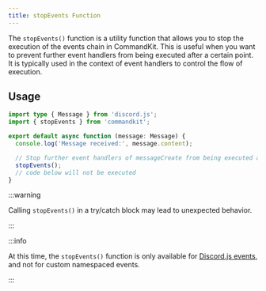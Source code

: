```yaml
---
title: stopEvents Function
---
```


The `stopEvents()` function is a utility function that allows you to
stop the execution of the events chain in CommandKit. This is useful
when you want to prevent further event handlers from being executed
after a certain point. It is typically used in the context of event
handlers to control the flow of execution.

## Usage

```ts title="src/app/events/messageCreate/event.ts"
import type { Message } from 'discord.js';
import { stopEvents } from 'commandkit';

export default async function (message: Message) {
  console.log('Message received:', message.content);

  // Stop further event handlers of messageCreate from being executed after this point
  stopEvents();
  // code below will not be executed
}
```

:::warning

Calling `stopEvents()` in a try/catch block may lead to unexpected
behavior.

:::

:::info

At this time, the `stopEvents()` function is only available for
[Discord.js events](./01-discordjs-events.mdx), and not for custom
namespaced events.

:::
